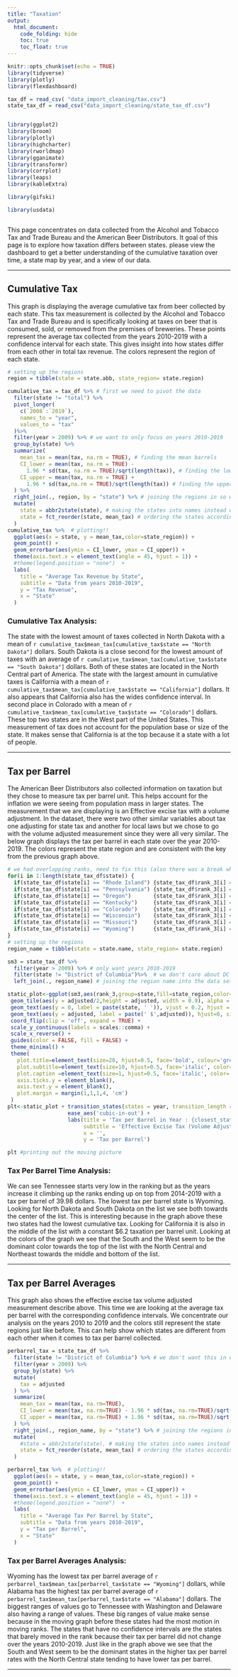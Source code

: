 ```yaml
---
title: "Taxation"
output: 
  html_document:
    code_folding: hide
    toc: true
    toc_float: true
---
```


```r
knitr::opts_chunk$set(echo = TRUE)
library(tidyverse)
library(plotly)
library(flexdashboard)

tax_df = read_csv( "data_import_cleaning/tax.csv")
state_tax_df = read_csv("data_import_cleaning/state_tax_df.csv")


library(ggplot2)
library(broom)
library(plotly)
library(highcharter)
library(rworldmap)
library(gganimate)
library(transformr)
library(corrplot)
library(leaps)
library(kableExtra)

library(gifski)

library(usdata)



```

This page concentrates on data collected from the Alcohol and Tobacco Tax and Trade Bureau and the American Beer Distributors. It goal of this page is to explore how taxation differs between states. please view the dashboard to get a better understanding of the cumulative taxation over time, a state map by year, and a view of our data. 

---

## Cumulative Tax 
This graph is displaying the average cumulative tax from beer collected by each state. This tax measurement is collected by the Alcohol and Tobacco Tax and Trade Bureau and is specifically looking at taxes on beer that is consumed, sold, or removed from the premises of breweries. These points represent the average tax collected from the years 2010-2019 with a confidence interval for each state. This gives insight into how states differ from each other in total tax revenue. The colors represent the region of each state. 


```r
# setting up the regions
region = tibble(state = state.abb, state_region= state.region)

cumulative_tax = tax_df %>% # first we need to pivot the data 
  filter(state != "total") %>%
  pivot_longer(
    c(`2008`:`2019`),
    names_to = "year",
    values_to = "tax"
  )%>%
  filter(year > 2009) %>% # we want to only focus on years 2010-2019
  group_by(state) %>%
  summarize(
    mean_tax = mean(tax, na.rm = TRUE), # finding the mean barrels
    CI_lower = mean(tax, na.rm = TRUE) - 
      1.96 * sd(tax, na.rm = TRUE)/sqrt(length(tax)), # finding the lower CI
    CI_upper = mean(tax, na.rm = TRUE) + 
      1.96 * sd(tax,na.rm = TRUE)/sqrt(length(tax)) # finding the upper CI
  ) %>%
  right_join(., region, by = "state") %>% # joining the regions in so we can color the graph
  mutate(
    state = abbr2state(state), # making the states into names instead of abbs
    state = fct_reorder(state, mean_tax) # ordering the states according to mean_barrels
  ) 
cumulative_tax %>%  # plotting!!
  ggplot(aes(x = state, y = mean_tax,color=state_region)) + 
  geom_point() + 
  geom_errorbar(aes(ymin = CI_lower, ymax = CI_upper)) + 
  theme(axis.text.x = element_text(angle = 45, hjust = 1)) + 
  #theme(legend.position = "none")  +
  labs(
    title = "Average Tax Revenue by State",
    subtitle = "Data from years 2010-2019",
    y = "Tax Revenue",
    x = "State"
  )
```

### Cumulative Tax Analysis:
The state with the lowest amount of taxes collected in North Dakota with a mean of `r cumulative_tax$mean_tax[cumulative_tax$state == "North Dakota"]` dollars. South Dakota is a close second for the lowest amount of taxes with an average of `r cumulative_tax$mean_tax[cumulative_tax$state == "South Dakota"]` dollars. Both of these states are located in the North Central part of America. The state with the largest amount in cumulative taxes is California with a mean of `r cumulative_tax$mean_tax[cumulative_tax$state == "California"]` dollars. It also appears that California also has the wides confidence interval. In second place in Colorado with a mean of `r cumulative_tax$mean_tax[cumulative_tax$state == "Colorado"]` dollars. These top two states are in the West part of the United States. This measurement of tax does not account for the population base or size of the state. It makes sense that California is at the top because it a state with a lot of people. 

---

## Tax per Barrel 
The American Beer Distributors also collected information on taxation but they chose to measure tax per barrel unit. This helps account for the inflation we were seeing from population mass in larger states. The measurement that we are displaying is an Effective excise tax with a volume adjustment. In the dataset, there were two other similar variables about tax one adjusting for state tax and another for local laws but we chose to go with the volume adjusted measurement since they were all very similar. The below graph displays the tax per barrel in each state over the year 2010-2019. The colors represent the state region and are consistent with the key from the previous graph above. 

```r
# we had overlapping ranks, need to fix this (also there was a break where DC was)
for(i in 1:length(state_tax_df$state)) {
  if(state_tax_df$state[i] == "Rhode Island") {state_tax_df$rank_3[i] = 42}
  if(state_tax_df$state[i] == "Pennsylvania") {state_tax_df$rank_3[i] = 43}
  if(state_tax_df$state[i] == "Oregon")       {state_tax_df$rank_3[i] = 45}
  if(state_tax_df$state[i] == "Kentucky")     {state_tax_df$rank_3[i] = 46}
  if(state_tax_df$state[i] == "Colorado")     {state_tax_df$rank_3[i] = 47}
  if(state_tax_df$state[i] == "Wisconsin")    {state_tax_df$rank_3[i] = 48}
  if(state_tax_df$state[i] == "Missouri")     {state_tax_df$rank_3[i] = 49}
  if(state_tax_df$state[i] == "Wyoming")      {state_tax_df$rank_3[i] = 50}
}
# setting up the regions
region_name = tibble(state = state.name, state_region= state.region)

sm3 = state_tax_df %>% 
  filter(year > 2009) %>% # only want years 2010-2019
  filter(state != "District of Columbia")%>%  # we don't care about DC 
  left_join(., region_name) # joining the region name into the data set

static_plot<-ggplot(sm3,aes(rank_3,group=state,fill=state_region,color=state_region)) +
 geom_tile(aes(y = adjusted/2,height = adjusted, width = 0.9), alpha = 0.8, color = NA) +
 geom_text(aes(y = 0, label = paste(state, ' ')), vjust = 0.2, hjust = 1, size = 3) +
 geom_text(aes(y = adjusted, label = paste(' $',adjusted)), hjust=0, size = 3) +
 coord_flip(clip = 'off', expand = TRUE) +
 scale_y_continuous(labels = scales::comma) +
 scale_x_reverse() +
 guides(color = FALSE, fill = FALSE) +
 theme_minimal() +
 theme(
   plot.title=element_text(size=20, hjust=0.5, face='bold', colour='grey', vjust=-1),
   plot.subtitle=element_text(size=10, hjust=0.5, face='italic', color='grey'),
   plot.caption =element_text(size=1, hjust=0.5, face='italic', color='grey'),
   axis.ticks.y = element_blank(),
   axis.text.y = element_blank(),
   plot.margin = margin(1,1,1,4, 'cm')
 )
plt<-static_plot + transition_states(states = year, transition_length = 4, state_length = 1) +
                   ease_aes('cubic-in-out') +
                   labs(title = 'Tax per Barrel in Year : {closest_state}',
                        subtitle = 'Effective Excise Tax (Volume Adjusted)',
                        x = '', 
                        y = 'Tax per Barrel')

plt #printing out the moving picture 

```


### Tax Per Barrel Time Analysis:
 We can see Tennessee starts very low in the ranking but as the years increase it climbing up the ranks ending up on top from 2014-2019 with a tax per barrel of 39.98 dollars. The lowest tax per barrel state is Wyoming. Looking for North Dakota and South Dakota on the list we see both towards the center of the list. This is interesting because in the graph above these two states had the lowest cumulative tax. Looking for California it is also in the middle of the list with a constant $6.2 taxation per barrel unit. Looking at the colors of the graph we see that the South and the West seem to be the dominant color towards the top of the list with the North Central and Northeast towards the middle and bottom of the list. 
 
---

## Tax per Barrel Averages
This graph also shows the effective excise tax volume adjusted measurement describe above. This time we are looking at the average tax per barrel with the corresponding confidence intervals. We concentrate our analysis on the years 2010 to 2019 and the colors still represent the state regions just like before. This can help show which states are different from each other when it comes to tax per barrel collected. 

```r

perbarrel_tax = state_tax_df %>% 
  filter(state != "District of Columbia") %>% # we don't want this in our moving graph
  filter(year > 2009) %>%
  group_by(state) %>%
  mutate(
    tax = adjusted
  ) %>%
  summarize(
    mean_tax = mean(tax, na.rm=TRUE), 
    CI_lower = mean(tax, na.rm=TRUE) - 1.96 * sd(tax, na.rm=TRUE)/sqrt(length(tax)),
    CI_upper = mean(tax, na.rm=TRUE) + 1.96 * sd(tax, na.rm=TRUE)/sqrt(length(tax))
  ) %>%
  right_join(., region_name, by = "state") %>% # joining the regions in so we can color the graph
  mutate(
    #state = abbr2state(state), # making the states into names instead of abbs
    state = fct_reorder(state, mean_tax) # ordering the states according to mean_barrels
  ) 

perbarrel_tax %>%  # plotting!!
  ggplot(aes(x = state, y = mean_tax,color=state_region)) + 
  geom_point() + 
  geom_errorbar(aes(ymin = CI_lower, ymax = CI_upper)) + 
  theme(axis.text.x = element_text(angle = 45, hjust = 1)) + 
  #theme(legend.position = "none")  +
  labs(
    title = "Average Tax Per Barrel by State",
    subtitle = "Data from years 2010-2019",
    y = "Tax per Barrel",
    x = "State"
  )
```



### Tax per Barrel Averages Analysis:
Wyoming has the lowest tax per barrel average of `r perbarrel_tax$mean_tax[perbarrel_tax$state == "Wyoming"]` dollars, while Alabama has the highest tax per barrel average of `r perbarrel_tax$mean_tax[perbarrel_tax$state == "Alabama"]` dollars. The biggest ranges of values go to Tennessee with Washington and Delaware also having a range of values. These big ranges of value make sense because in the moving graph before these states had the most motion in moving ranks. The states that have no confidence intervals are the states that barely moved in the rank because their tax per barrel did not change over the years 2010-2019. Just like in the graph above we see that the South and West seem to be the dominant states in the higher tax per barrel rates with the North Central state tending to have lower tax per barrel. 

---








